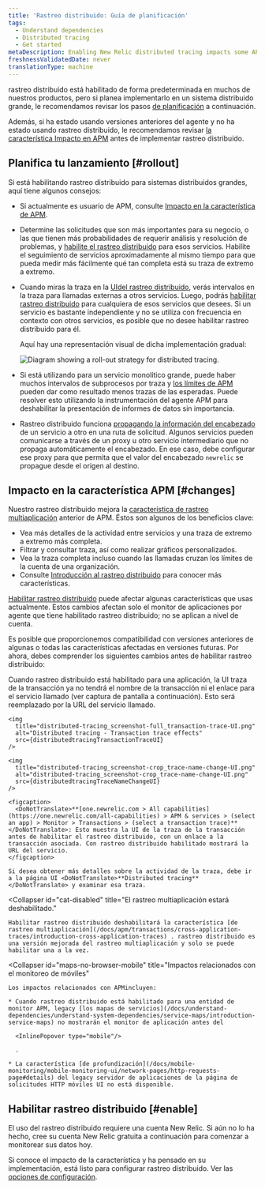 ```yaml
---
title: 'Rastreo distribuido: Guía de planificación'
tags:
  - Understand dependencies
  - Distributed tracing
  - Get started
metaDescription: Enabling New Relic distributed tracing impacts some APM features.
freshnessValidatedDate: never
translationType: machine
---
```





rastreo distribuido está habilitado de forma predeterminada en muchos de nuestros productos, pero si planea implementarlo en un sistema distribuido grande, le recomendamos revisar los pasos [de planificación](#rollout) a continuación.

Además, si ha estado usando versiones anteriores del agente <InlinePopover type="apm"/>y no ha estado usando rastreo distribuido, le recomendamos revisar [la característica Impacto en APM](#changes) antes de implementar rastreo distribuido.

## Planifica tu lanzamiento [#rollout]

Si está habilitando rastreo distribuido para sistemas distribuidos grandes, aquí tiene algunos consejos:

* Si actualmente es usuario de APM, consulte [Impacto en la característica de APM](#changes).

* Determine las solicitudes que son más importantes para su negocio, o las que tienen más probabilidades de requerir análisis y resolución de problemas, y [habilite el rastreo distribuido](#enable) para esos servicios. Habilite el seguimiento de servicios aproximadamente al mismo tiempo para que pueda medir más fácilmente qué tan completa está su traza de extremo a extremo.

* Cuando miras la traza en la [UIdel rastreo distribuido](/docs/apm/distributed-tracing/ui-data/understand-use-distributed-tracing-data), verás intervalos en la traza para llamadas externas a otros servicios. Luego, podrás [habilitar rastreo distribuido](#enable) para cualquiera de esos servicios que desees. Si un servicio es bastante independiente y no se utiliza con frecuencia en contexto con otros servicios, es posible que no desee habilitar rastreo distribuido para él.

  Aquí hay una representación visual de dicha implementación gradual:

  <img
    title="Diagram showing a roll-out strategy for distributed tracing."
    alt="Diagram showing a roll-out strategy for distributed tracing."
    src={distributedtracingDistributedTracingRollout}
  />

* Si está utilizando <InlinePopover type="apm"/>para un servicio monolítico grande, puede haber muchos intervalos de subprocesos por traza y [los límites de APM](/docs/distributed-tracing/ui-data/understand-use-distributed-tracing-ui/#rules-limits) pueden dar como resultado menos trazas de las esperadas. Puede resolver esto utilizando la instrumentación del agente APM para deshabilitar la presentación de informes de datos sin importancia.

* Rastreo distribuido funciona [propagando la información del encabezado](/docs/distributed-tracing/concepts/how-new-relic-distributed-tracing-works/#headers) de un servicio a otro en una ruta de solicitud. Algunos servicios pueden comunicarse a través de un proxy u otro servicio intermediario que no propaga automáticamente el encabezado. En ese caso, debe configurar ese proxy para que permita que el valor del encabezado `newrelic` se propague desde el origen al destino.

## Impacto en la característica APM [#changes]

Nuestro rastreo distribuido mejora la [característica de rastreo multiaplicación](/docs/apm/transactions/cross-application-traces/introduction-cross-application-traces) anterior de APM. Éstos son algunos de los beneficios clave:

* Vea más detalles de la actividad entre servicios y una traza de extremo a extremo más completa.
* Filtrar y consultar traza, así como realizar gráficos personalizados.
* Vea la traza completa incluso cuando las llamadas cruzan los límites de la cuenta de una organización.
* Consulte [Introducción al rastreo distribuido](/docs/intro-distributed-tracing) para conocer más características.

[Habilitar rastreo distribuido](/docs/understand-dependencies/distributed-tracing/get-started/introduction-distributed-tracing#enable) puede afectar algunas <InlinePopover type="apm"/>características que usas actualmente. Estos cambios afectan solo el monitor de aplicaciones por agente que tiene habilitado rastreo distribuido; no se aplican a nivel de cuenta.

Es posible que proporcionemos compatibilidad con versiones anteriores de algunas o todas las características afectadas en versiones futuras. Por ahora, debes comprender los siguientes cambios antes de habilitar rastreo distribuido:

<CollapserGroup>
  <Collapser
    id="txn-trace-changes"
    title="UI de traza de la transacción muestra URL de servicio, no enlaces de transacción"
  >
    Cuando rastreo distribuido está habilitado para una aplicación, la UI traza de la transacción ya no tendrá el nombre de la transacción ni el enlace para el servicio llamado (ver captura de pantalla a continuación). Esto será reemplazado por la URL del servicio llamado.

    <img
      title="distributed-tracing_screenshot-full_transaction-trace-UI.png"
      alt="Distributed tracing - Transaction trace effects"
      src={distributedtracingTransactionTraceUI}
    />

    <img
      title="distributed-tracing_screenshot-crop_trace-name-change-UI.png"
      alt="distributed-tracing_screenshot-crop_trace-name-change-UI.png"
      src={distributedtracingTraceNameChangeUI}
    />

    <figcaption>
      <DoNotTranslate>**[one.newrelic.com > All capabilities](https://one.newrelic.com/all-capabilities) > APM & services > (select an app) > Monitor > Transactions > (select a transaction trace)**</DoNotTranslate>: Esto muestra la UI de la traza de la transacción antes de habilitar el rastreo distribuido, con un enlace a la transacción asociada. Con rastreo distribuido habilitado mostrará la URL del servicio.
    </figcaption>

    Si desea obtener más detalles sobre la actividad de la traza, debe ir a la página UI <DoNotTranslate>**Distributed tracing**</DoNotTranslate> y examinar esa traza.
  </Collapser>

  <Collapser
    id="cat-disabled"
    title="El rastreo multiaplicación estará deshabilitado."
  >
    Habilitar rastreo distribuido deshabilitará la característica [de rastreo multiaplicación](/docs/apm/transactions/cross-application-traces/introduction-cross-application-traces) . rastreo distribuido es una versión mejorada del rastreo multiaplicación y solo se puede habilitar una a la vez.
  </Collapser>

  <Collapser
    id="maps-no-browser-mobile"
    title="Impactos relacionados con el monitoreo de móviles"
  >
    Los impactos relacionados con APMincluyen:

    * Cuando rastreo distribuido está habilitado para una entidad de monitor APM, legacy [los mapas de servicios](/docs/understand-dependencies/understand-system-dependencies/service-maps/introduction-service-maps) no mostrarán el monitor de aplicación antes del

      <InlinePopover type="mobile"/>

      .

    * La característica [de profundización](/docs/mobile-monitoring/mobile-monitoring-ui/network-pages/http-requests-page#details) del legacy servidor de aplicaciones de la página de solicitudes HTTP móviles UI no está disponible.
  </Collapser>
</CollapserGroup>

## Habilitar rastreo distribuido [#enable]

El uso del rastreo distribuido requiere una cuenta New Relic. Si aún no lo ha hecho, cree su cuenta New Relic gratuita a continuación para comenzar a monitorear sus datos hoy.

<InlineSignup/>

Si conoce el impacto de la característica <InlinePopover type="apm"/>y ha pensado en su implementación, está listo para configurar rastreo distribuido. Ver las [opciones de configuración](/docs/distributed-tracing/concepts/quick-start).